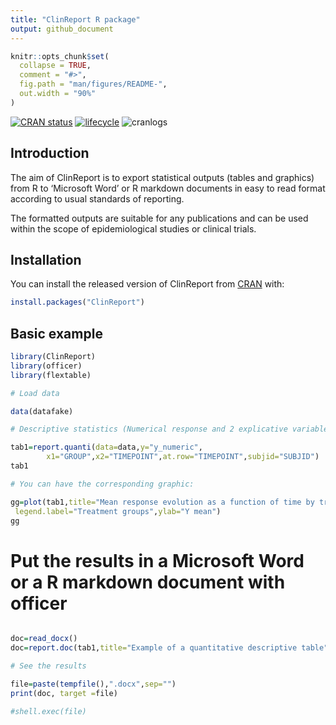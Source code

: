 ---
title: "ClinReport R package"
output: github_document
---

<!-- README.md is generated from README.Rmd. Please edit that file -->

```{r setup, include = FALSE}
knitr::opts_chunk$set(
  collapse = TRUE,
  comment = "#>",
  fig.path = "man/figures/README-",
  out.width = "90%"
)
```

[![CRAN status](https://www.r-pkg.org/badges/version/ClinReport)](https://cran.r-project.org/package=ClinReport) 
[![lifecycle](https://img.shields.io/badge/lifecycle-stable-brightgreen.svg)](https://www.tidyverse.org/lifecycle/#stable)
![cranlogs](http://cranlogs.r-pkg.org./badges/ClinReport)

## Introduction

The aim of ClinReport is to export statistical outputs (tables and graphics) from R to 'Microsoft Word' or
R markdown documents in easy to read format according to usual standards of reporting. 

The formatted outputs are suitable for any publications and can be used within the scope of epidemiological studies or
clinical trials.

## Installation

You can install the released version of ClinReport from [CRAN](https://CRAN.R-project.org) with:

```r
install.packages("ClinReport")
```


## Basic example

```{r, include=T}

library(ClinReport)
library(officer)
library(flextable)

# Load data

data(datafake)

# Descriptive statistics (Numerical response and 2 explicative variables):

tab1=report.quanti(data=data,y="y_numeric",
		x1="GROUP",x2="TIMEPOINT",at.row="TIMEPOINT",subjid="SUBJID")
tab1

# You can have the corresponding graphic:

gg=plot(tab1,title="Mean response evolution as a function of time by treatment group",
 legend.label="Treatment groups",ylab="Y mean")
gg

```

# Put the results in a Microsoft Word or a R markdown document  with officer  


```r

doc=read_docx()
doc=report.doc(tab1,title="Example of a quantitative descriptive table",doc=doc) 

# See the results

file=paste(tempfile(),".docx",sep="")
print(doc, target =file)

#shell.exec(file)

```


